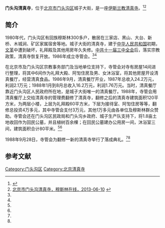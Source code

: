 '''门头沟清真寺'''，位于[[北京市|北京市]][[门头沟区|门头沟区]]城子大街，是一座[[伊斯兰教|伊斯兰教]][[清真寺|清真寺]]。<ref name=ysl>{{Cite web |url=http://www.yslzc.com/shu/Class103/zgqzs/200605/7842.html |title=北京市清真寺，伊斯兰之窗，2006-05-15 |access-date=2015-04-07 |archive-url=https://web.archive.org/web/20140107101840/http://www.yslzc.com/shu/Class103/zgqzs/200605/7842.html |archive-date=2014-01-07 |dead-url=yes }}</ref><ref name=mslzx>[http://www.muslimwww.com/html/2013/guoneiqzs_0610/15556.html 北京市门头沟清真寺，穆斯林在线，2013-06-10] {{webarchive|url=https://web.archive.org/web/20150415014145/http://www.muslimwww.com/html/2013/guoneiqzs_0610/15556.html |date=2015-04-15 }}</ref>

==简介==
1980年代，门头沟区有回族穆斯林300多户，散居在三家店、黑山、大台、新桥、木城涧、矿区家属宿舍等地。城子大街的清真寺，建于[[中华人民共和国|中华人民共和国]]初期，[[文革|文革]]中遭到破坏，礼拜殿及其他用房年久失修。[[中共十一届三中全会|中共十一届三中全会]]后，落实宗教政策，清真寺恢复开放。1986年成立寺管会。<ref name=ysl/><ref name=mslzx/>

在北京市及门头沟区宗教事务部门及当地单位支持下，寺管会对寺有房屋14间进行整理，将其中6间作为礼拜大殿、阿訇住房及男、女沐浴室，将其他房屋开设清真餐厅，经营清真食品。1986年9月，清真餐厅开业，1987年总收入24.2万元，利润2.1万元；1988年1月到8月总收入16.2万元，利润1.76万元。当时，清真餐厅靠近门头沟区人民政府所在地，是城子大街唯一的清真餐厅。1988年，寺管会用清真餐厅上交给清真寺的管理费翻修了清真寺，翻修之后的清真寺建筑面积120平方米，为两层小楼，上层为礼拜殿60平方米，下层为接待室、阿訇住房等等，翻修总投资4万多元，其中寺管会支付3万元，其他1万多元由各单位及穆斯林群众赞助。寺管会还在门头沟区民政局和门头沟乡政府、城子生产队支持下，将1.8亩土地收回作为回民公墓，并且植树百余棵；在回民公墓建办公用房一间，沐浴室三间，建筑面积合计80平米。<ref name=ysl/><ref name=mslzx/>

1988年9月28日，寺管会为翻修一新的清真寺举行了落成典礼。<ref name=ysl/><ref name=mslzx/>

==参考文献==
{{reflist}}

[[Category:门头沟区|Category:门头沟区]]
[[Category:北京清真寺|Category:北京清真寺]]